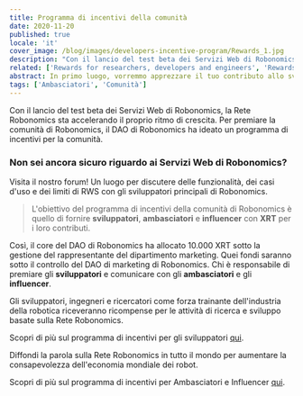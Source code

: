 ```yaml
---
title: Programma di incentivi della comunità
date: 2020-11-20
published: true
locale: 'it'
cover_image: /blog/images/developers-incentive-program/Rewards_1.jpg
description: "Con il lancio del test beta dei Servizi Web di Robonomics, la Rete Robonomics sta accelerando il proprio ritmo di crescita. Per premiare la comunità di Robonomics, il DAO di Robonomics ha ideato un programma di incentivi per la comunità."
related: ['Rewards for researchers, developers and engineers', 'Rewards for Ambassadors & Influencers']
abstract: In primo luogo, vorremmo apprezzare il tuo contributo allo sviluppo della Rete Robonomics. Mentre la Rete Robonomics si sviluppa rapidamente all'interno dell'ecosistema Polkadot, gli sviluppatori principali del DAO sottolineano l'importanza di sostenere la comunità di Robonomics.
tags: ['Ambasciatori', 'Comunità']
---
```

 

Con il lancio del test beta dei Servizi Web di Robonomics, la Rete Robonomics sta accelerando il proprio ritmo di crescita. Per premiare la comunità di Robonomics, il DAO di Robonomics ha ideato un programma di incentivi per la comunità.

<TextCard icon="/icons/icon-forum.png" link="https://discourse.robonomics.network/c/robonomics-web-services/">

### Non sei ancora sicuro riguardo ai Servizi Web di Robonomics?
Visita il nostro forum! Un luogo per discutere delle funzionalità, dei casi d'uso e dei limiti di RWS con gli sviluppatori principali di Robonomics.

</TextCard>

> L'obiettivo del programma di incentivi della comunità di Robonomics è quello di fornire **sviluppatori**, **ambasciatori** e **influencer** con **XRT** per i loro contributi.

Così, il core del DAO di Robonomics ha allocato 10.000 XRT sotto la gestione del rappresentante del dipartimento marketing.
Quei fondi saranno sotto il controllo del DAO di marketing di Robonomics. Chi è responsabile di premiare gli **sviluppatori** e comunicare con gli **ambasciatori** e gli **influencer**.

Gli sviluppatori, ingegneri e ricercatori come forza trainante dell'industria della robotica riceveranno ricompense per le attività di ricerca e sviluppo basate sulla Rete Robonomics.

Scopri di più sul programma di incentivi per gli sviluppatori [qui](https://robonomics.network/blog/rewards-for-researchers-developers-and-engineers/).

Diffondi la parola sulla Rete Robonomics in tutto il mondo per aumentare la consapevolezza dell'economia mondiale dei robot.

Scopri di più sul programma di incentivi per Ambasciatori e Influencer [qui](https://robonomics.network/blog/rewards-for-ambassadors-and-influencers/).